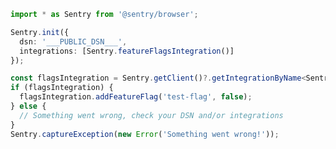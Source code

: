 ```typescript
import * as Sentry from '@sentry/browser';

Sentry.init({
  dsn: '___PUBLIC_DSN___',
  integrations: [Sentry.featureFlagsIntegration()]
});

const flagsIntegration = Sentry.getClient()?.getIntegrationByName<Sentry.FeatureFlagsIntegration>('FeatureFlags');
if (flagsIntegration) {
  flagsIntegration.addFeatureFlag('test-flag', false);
} else {
  // Something went wrong, check your DSN and/or integrations
}
Sentry.captureException(new Error('Something went wrong!'));
```
